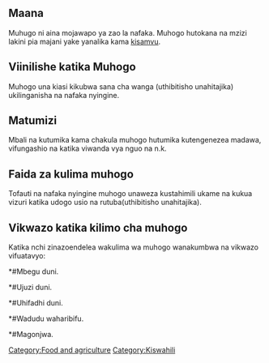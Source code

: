 ==Maana==
Muhugo ni aina mojawapo ya zao la nafaka. Muhogo hutokana na mzizi lakini pia majani yake yanalika kama [[kisamvu]].
==Viinilishe katika Muhogo==
Muhogo una kiasi kikubwa sana cha wanga (uthibitisho unahitajika) ukilinganisha na nafaka nyingine.
==Matumizi==
Mbali na kutumika kama chakula muhogo hutumika kutengenezea madawa, vifungashio na katika viwanda vya nguo na n.k.
==Faida za kulima muhogo==
Tofauti na nafaka nyingine muhogo unaweza kustahimili ukame na kukua vizuri katika udogo usio na rutuba(uthibitisho unahitajika).
==Vikwazo katika kilimo cha muhogo==
Katika nchi zinazoendelea wakulima wa muhogo wanakumbwa na vikwazo vifuatavyo:
*#Mbegu duni.
*#Ujuzi duni.
*#Uhifadhi duni.
*#Wadudu waharibifu.
*#Magonjwa.

{{kipisi}}
[[Category:Food and agriculture]]
[[Category:Kiswahili]]